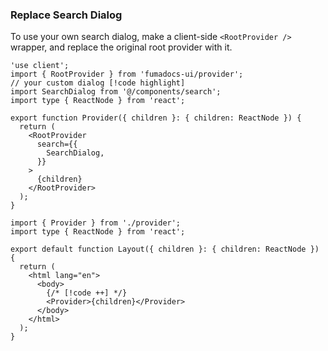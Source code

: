### Replace Search Dialog

To use your own search dialog, make a client-side `<RootProvider />` wrapper, and replace the original root provider with it.

```tsx tab="provider.tsx"
'use client';
import { RootProvider } from 'fumadocs-ui/provider';
// your custom dialog [!code highlight]
import SearchDialog from '@/components/search';
import type { ReactNode } from 'react';

export function Provider({ children }: { children: ReactNode }) {
  return (
    <RootProvider
      search={{
        SearchDialog,
      }}
    >
      {children}
    </RootProvider>
  );
}
```

```tsx tab="app/layout.tsx"
import { Provider } from './provider';
import type { ReactNode } from 'react';

export default function Layout({ children }: { children: ReactNode }) {
  return (
    <html lang="en">
      <body>
        {/* [!code ++] */}
        <Provider>{children}</Provider>
      </body>
    </html>
  );
}
```
